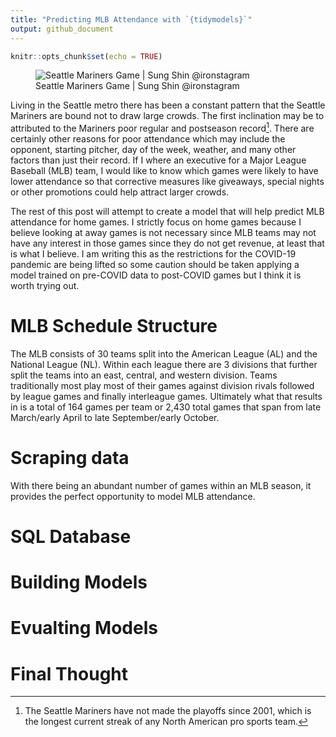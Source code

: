 ```yaml
---
title: "Predicting MLB Attendance with `{tidymodels}`"
output: github_document
---
```


```r
knitr::opts_chunk$set(echo = TRUE)
```

![Seattle Mariners Game | Sung Shin @ironstagram](img/sea_mariners.jpg)

Living in the Seattle metro there has been a constant pattern that the Seattle Mariners are bound not to draw large crowds. The first inclination may be to attributed to the Mariners poor regular and postseason record^[The Seattle Mariners have not made the playoffs since 2001, which is the longest current streak of any North American pro sports team.]. There are certainly other reasons for poor attendance which may include the opponent, starting pitcher, day of the week, weather, and many other factors than just their record. If I where an executive for a Major League Baseball (MLB) team, I would like to know which games were likely to have lower attendance so that corrective measures like giveaways, special nights or other promotions could help attract larger crowds. 

The rest of this post will attempt to create a model that will help predict MLB attendance for home games. I strictly focus on home games because I believe looking at away games is not necessary since MLB teams may not have any interest in those games since they do not get revenue, at least that is what I believe. I am writing this as the restrictions for the COVID-19 pandemic are being lifted so some caution should be taken applying a model trained on pre-COVID data to post-COVID games but I think it is worth trying out. 

# MLB Schedule Structure

The MLB consists of 30 teams split into the American League (AL) and the National League (NL). Within each league there are 3 divisions that further split the teams into an east, central, and western division. Teams traditionally most play most of their games against division rivals followed by league games and finally interleague games. Ultimately what that results in is a total of 164 games per team or 2,430 total games that span from late March/early April to late September/early October. 


# Scraping data

With there being an abundant number of games within an MLB season, it provides the perfect opportunity to model MLB attendance. 

# SQL Database

# Building Models





# Evualting Models


# Final Thought



